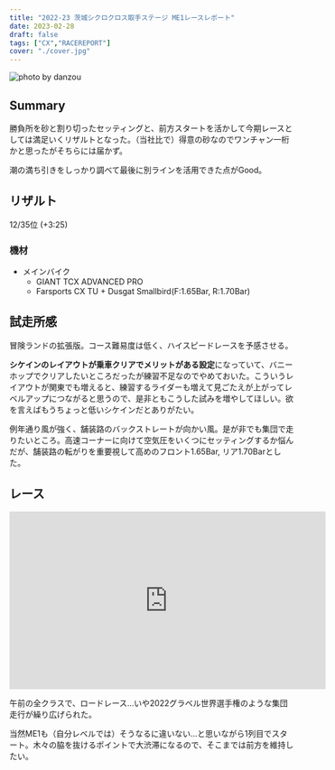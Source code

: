 ```yaml
---
title: "2022-23 茨城シクロクロス取手ステージ ME1レースレポート"
date: 2023-02-28
draft: false
tags: ["CX","RACEREPORT"]
cover: "./cover.jpg"
---
```


![photo by danzou](./cover.jpg)

## Summary

勝負所を砂と割り切ったセッティングと、前方スタートを活かして今期レースとしては満足いくリザルトとなった。（当社比で）得意の砂なのでワンチャン一桁かと思ったがそちらには届かず。

潮の満ち引きをしっかり調べて最後に別ラインを活用できた点がGood。

## リザルト

12/35位 (+3:25)

### 機材

- メインバイク
  - GIANT TCX ADVANCED PRO
  - Farsports CX TU + Dusgat Smallbird(F:1.65Bar, R:1.70Bar)

## 試走所感

冒険ランドの拡張版。コース難易度は低く、ハイスピードレースを予感させる。

**シケインのレイアウトが乗車クリアでメリットがある設定**になっていて、バニーホップでクリアしたいところだったが練習不足なのでやめておいた。こういうレイアウトが関東でも増えると、練習するライダーも増えて見ごたえが上がってレベルアップにつながると思うので、是非ともこうした試みを増やしてほしい。欲を言えばもうちょっと低いシケインだとありがたい。

例年通り風が強く、舗装路のバックストレートが向かい風。是が非でも集団で走りたいところ。高速コーナーに向けて空気圧をいくつにセッティングするか悩んだが、舗装路の転がりを重要視して高めのフロント1.65Bar, リア1.70Barとした。

## レース

<iframe width="560" height="315" src="https://www.youtube.com/embed/IHM4PM5vnTc" title="YouTube video player" frameborder="0" allow="accelerometer; autoplay; clipboard-write; encrypted-media; gyroscope; picture-in-picture; web-share" allowfullscreen></iframe>

午前の全クラスで、ロードレース…いや2022グラベル世界選手権のような集団走行が繰り広げられた。

当然ME1も（自分レベルでは）そうなるに違いない…と思いながら1列目でスタート。木々の脇を抜けるポイントで大渋滞になるので、そこまでは前方を維持したい。